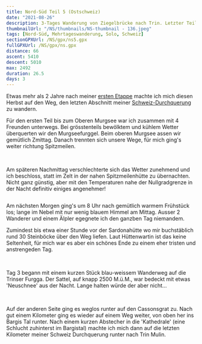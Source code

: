 ```yaml
---
title: Nord-Süd Teil 5 (Ostschweiz)
date: "2021-08-26"
description: 3-Tages Wanderung von Ziegelbrücke nach Trin. Letzter Teil meiner Schweiz-Durchquerung.
thumbnailUrl: "/NS/thumbnails/NS-thumbnail - 136.jpeg"
tags: [Nord-Süd, Mehrtageswanderung, Solo, Schweiz]
sectionGPXUrl: /NS/gpx/ns5.gpx
fullGPXUrl: /NS/gpx/ns.gpx
distance: 66
ascent: 5410
descent: 5010
max: 2492
duration: 26.5
days: 3
---
```


Etwas mehr als 2 Jahre nach meiner <a href="/blog/2019-06-01-nord-sud-1">ersten Etappe</a> machte ich mich diesen Herbst auf den Weg, den letzten Abschnitt meiner <a href="/wanderungen#ns">Schweiz-Durchquerung</a> zu wandern.

Für den ersten Teil bis zum Oberen Murgsee war ich zusammen mit 4 Freunden unterwegs. Bei grösstenteils bewölktem und kühlem Wetter überquerten wir den Murgseefurggel. Beim oberen Murgsee assen wir gemütlich Zmittag. Danach trennten sich unsere Wege, für mich ging's weiter richtung Spitzmeilen.

<Img imageUrl="/NS/126.jpeg" description="Blick zurück zum Mürtschenstock" />
<Img imageUrl="/NS/olz2.jpg" description="Kurzer Abstieg zum oberen Murgsee" />
<Img imageUrl="/NS/olz.jpg" description="Verabschiedung am oberen Murgsee." />

Am späteren Nachmittag verschlechterte sich das Wetter zunehmend und ich beschloss, statt im Zelt in der nahen Spitzmeilenhütte zu übernachten. Nicht ganz günstig, aber mit den Temperaturen nahe der Nullgradgrenze in der Nacht definitiv einiges angenehmer!

<Img
	imageUrl="/NS/130.jpeg"
	description="Leider noch zu früh um das Zelt hier aufzuschlagen bei den Chammseeli (2164 M.ü.M.)"
/>

Am nächsten Morgen ging's um 8 Uhr nach gemütlich warmem Frühstück los; lange im Nebel mit nur wenig blauem Himmel am Mittag. Ausser 2 Wanderer und einem Älpler egegnete ich den ganzben Tag niemandem.

Zumindest bis etwa einer Stunde vor der Sardonahütte wo mir buchstäblich rund 30 Steinböcke über den Weg liefen. Laut Hüttenwartin ist das keine Seltenheit, für mich war es aber ein schönes Ende zu einem eher tristen und anstrengeden Tag.

<Img
	imageUrl="/NS/136.jpeg"
	description="Karstgestein nahe der Spitzmeilenhütte"
/>
<Img imageUrl="/NS/138.jpeg" description="Erster blauer Fleck des Tages" />
<Img
	imageUrl="/NS/157.jpeg"
	description="4 der etwa 30 Steinböcke die mir vor der Sardonahütte buchstäblich über den Weg liefen"
/>

Tag 3 begann mit einem kurzen Stück blau-weissem Wanderweg auf die Trinser Furgga. Der Sattel, auf knapp 2500 M.ü.M., war bedeckt mit etwas 'Neuschnee' aus der Nacht. Lange halten würde der aber nicht...

<Img
	imageUrl="/NS/162.jpeg"
	description="Zweiter (und letzter) Blau-Weisser Abschnit auf meiner Schweiz-Durchquerung"
/>
<Img imageUrl="/NS/168.jpeg" description="Morgenstimmung im Weisstannental" />
<Img
	imageUrl="/NS/175.jpeg"
	description="'Neuschnee' auf der Trinser Furgga (2492 M.ü.M.)"
/>

Auf der anderen Seite ging es weglos runter auf den Cassonsgrat zu. Nach gut einem Kilometer ging es wieder auf einem Weg weiter, von oben her ins Bargis Tal runter. Nach einem kurzen Abstecher in die 'Kathedrale' (eine Schlucht zuhinterst im Bargistal) machte ich mich dann auf die letzten Kilometer meiner Schweiz Durchquerung runter nach Trin Mulin.

<Img imageUrl="/NS/177.jpeg" description="Der Cassonsgrat von hinten" />
<Img
	imageUrl="/NS/181.jpeg"
	description="Die 'Kathedrale' zu hinterst im Bargistal"
/>
<Img imageUrl="/NS/183.jpeg" description="Oberes Bargistal" />
<Img imageUrl="/NS/184.jpeg" description="" />
